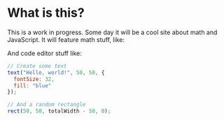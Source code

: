 # What is this?

This is a work in progress. Some day it will be a cool site about math and JavaScript. It will feature math stuff, like:

And code editor stuff like:

```js
// Create some text
text("Hello, world!", 50, 50, {
  fontSize: 32,
  fill: "blue"
});

// And a random rectangle
rect(50, 50, totalWidth - 50, 0);
```
